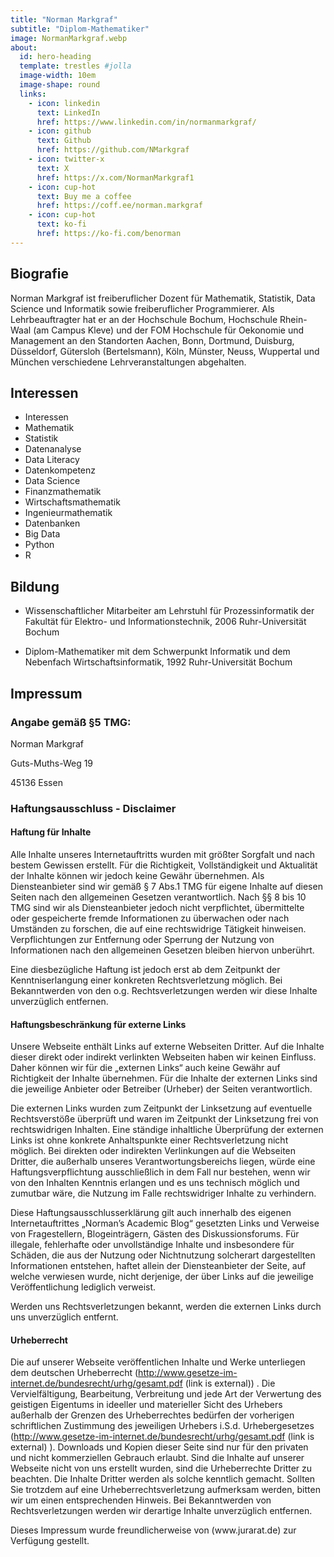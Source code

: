 ```yaml
---
title: "Norman Markgraf"
subtitle: "Diplom-Mathematiker"
image: NormanMarkgraf.webp
about:
  id: hero-heading
  template: trestles #jolla
  image-width: 10em
  image-shape: round
  links:
    - icon: linkedin
      text: LinkedIn
      href: https://www.linkedin.com/in/normanmarkgraf/
    - icon: github
      text: Github
      href: https://github.com/NMarkgraf
    - icon: twitter-x
      text: X
      href: https://x.com/NormanMarkgraf1
    - icon: cup-hot
      text: Buy me a coffee
      href: https://coff.ee/norman.markgraf
    - icon: cup-hot
      text: ko-fi
      href: https://ko-fi.com/benorman
---
```


:::{#hero-heading}

## Biografie

Norman Markgraf ist freiberuflicher Dozent für Mathematik, Statistik, Data Science und Informatik sowie freiberuflicher Programmierer. 
Als Lehrbeauftragter hat er an der Hochschule Bochum, Hochschule Rhein-Waal (am Campus Kleve) und der FOM Hochschule für Oekonomie und Management an den Standorten Aachen, Bonn, Dortmund, Duisburg, Düsseldorf, Gütersloh (Bertelsmann), Köln, Münster, Neuss, Wuppertal und München verschiedene Lehrveranstaltungen abgehalten.

:::

::: {.grid}

::: {.g-col-6}
## Interessen

- Interessen
- Mathematik
- Statistik
- Datenanalyse
- Data Literacy
- Datenkompetenz
- Data Science
- Finanzmathematik
- Wirtschaftsmathematik
- Ingenieurmathematik
- Datenbanken
- Big Data
- Python
- R

:::

::: {.g-col-6}

## Bildung

- Wissenschaftlicher Mitarbeiter am Lehrstuhl für       Prozessinformatik der Fakultät für Elektro- und Informationstechnik, 2006 Ruhr-Universität Bochum
  
- Diplom-Mathematiker mit dem Schwerpunkt Informatik und dem Nebenfach Wirtschaftsinformatik, 1992  Ruhr-Universität Bochum

:::
:::


## Impressum

### Angabe gemäß §5 TMG:
Norman Markgraf

Guts-Muths-Weg 19

45136 Essen

### Haftungsausschluss - Disclaimer

#### Haftung für Inhalte

Alle Inhalte unseres Internetauftritts wurden mit größter Sorgfalt und nach bestem Gewissen erstellt. Für die Richtigkeit, Vollständigkeit und Aktualität der Inhalte können wir jedoch keine Gewähr übernehmen. Als Diensteanbieter sind wir gemäß § 7 Abs.1 TMG für eigene Inhalte auf diesen Seiten nach den allgemeinen Gesetzen verantwortlich. Nach §§ 8 bis 10 TMG sind wir als Diensteanbieter jedoch nicht verpflichtet, übermittelte oder gespeicherte fremde Informationen zu überwachen oder nach Umständen zu forschen, die auf eine rechtswidrige Tätigkeit hinweisen. Verpflichtungen zur Entfernung oder Sperrung der Nutzung von Informationen nach den allgemeinen Gesetzen bleiben hiervon unberührt.

Eine diesbezügliche Haftung ist jedoch erst ab dem Zeitpunkt der Kenntniserlangung einer konkreten Rechtsverletzung möglich. Bei Bekanntwerden von den o.g. Rechtsverletzungen werden wir diese Inhalte unverzüglich entfernen.


#### Haftungsbeschränkung für externe Links

Unsere Webseite enthält Links auf externe Webseiten Dritter. Auf die Inhalte dieser direkt oder indirekt verlinkten Webseiten haben wir keinen Einfluss. Daher können wir für die „externen Links“ auch keine Gewähr auf Richtigkeit der Inhalte übernehmen. Für die Inhalte der externen Links sind die jeweilige Anbieter oder Betreiber (Urheber) der Seiten verantwortlich.

Die externen Links wurden zum Zeitpunkt der Linksetzung auf eventuelle Rechtsverstöße überprüft und waren im Zeitpunkt der Linksetzung frei von rechtswidrigen Inhalten. Eine ständige inhaltliche Überprüfung der externen Links ist ohne konkrete Anhaltspunkte einer Rechtsverletzung nicht möglich. Bei direkten oder indirekten Verlinkungen auf die Webseiten Dritter, die außerhalb unseres Verantwortungsbereichs liegen, würde eine Haftungsverpflichtung ausschließlich in dem Fall nur bestehen, wenn wir von den Inhalten Kenntnis erlangen und es uns technisch möglich und zumutbar wäre, die Nutzung im Falle rechtswidriger Inhalte zu verhindern.

Diese Haftungsausschlusserklärung gilt auch innerhalb des eigenen Internetauftrittes „Norman's Academic Blog“ gesetzten Links und Verweise von Fragestellern, Blogeinträgern, Gästen des Diskussionsforums. Für illegale, fehlerhafte oder unvollständige Inhalte und insbesondere für Schäden, die aus der Nutzung oder Nichtnutzung solcherart dargestellten Informationen entstehen, haftet allein der Diensteanbieter der Seite, auf welche verwiesen wurde, nicht derjenige, der über Links auf die jeweilige Veröffentlichung lediglich verweist.

Werden uns Rechtsverletzungen bekannt, werden die externen Links durch uns unverzüglich entfernt.


#### Urheberrecht

Die auf unserer Webseite veröffentlichen Inhalte und Werke unterliegen dem deutschen Urheberrecht (<http://www.gesetze-im-internet.de/bundesrecht/urhg/gesamt.pdf> (link is external)) . Die Vervielfältigung, Bearbeitung, Verbreitung und jede Art der Verwertung des geistigen Eigentums in ideeller und materieller Sicht des Urhebers außerhalb der Grenzen des Urheberrechtes bedürfen der vorherigen schriftlichen Zustimmung des jeweiligen Urhebers i.S.d. Urhebergesetzes (<http://www.gesetze-im-internet.de/bundesrecht/urhg/gesamt.pdf> (link is external) ). Downloads und Kopien dieser Seite sind nur für den privaten und nicht kommerziellen Gebrauch erlaubt. Sind die Inhalte auf unserer Webseite nicht von uns erstellt wurden, sind die Urheberrechte Dritter zu beachten. Die Inhalte Dritter werden als solche kenntlich gemacht. Sollten Sie trotzdem auf eine Urheberrechtsverletzung aufmerksam werden, bitten wir um einen entsprechenden Hinweis. Bei Bekanntwerden von Rechtsverletzungen werden wir derartige Inhalte unverzüglich entfernen.

Dieses Impressum wurde freundlicherweise von (www.jurarat.de) zur Verfügung gestellt.

